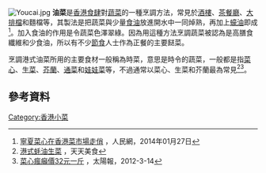 [[File:Youcai.jpg|thumb]]
'''油菜'''是[[香港|香港]][[食肆|食肆]]對[[蔬菜|蔬菜]]的一種烹調方法，常見於[[酒樓|酒樓]]、[[茶餐廳|茶餐廳]]、[[大排檔|大排檔]]和麵檔等，其製法是把蔬菜與少量[[食油|食油]]放進開水中一同焯熟，再加上[[蠔油|蠔油]]即成<ref>[http://gd.people.com.cn/BIG5/n/2014/0127/c123932-20484260.html 寧夏菜心在香港菜市場走俏] {{Wayback|url=http://gd.people.com.cn/BIG5/n/2014/0127/c123932-20484260.html |date=20141025065131 }}，人民網，2014年01月27日</ref>。加入食油的作用是令蔬菜色澤翠綠。因為用這種方法烹調蔬菜被認為是高膳食纖維和少食油，所以有不少[[節食|節食]]人士作為正餐的主要餸菜。

烹調港式油菜所用的主要食材一般稱為時菜，意思是時令的蔬菜，一般都是指[[菜心|菜心]]、[[生菜|生菜]]、[[芥蘭|芥蘭]]、[[通菜|通菜]]和[[娃娃菜|娃娃菜]]等，不過通常以菜心、生菜和芥蘭最為常見<ref>[http://www.ttmeishi.com/caipu/a7ec3117c12787fa.htm 港式蚝油生菜] {{Wayback|url=http://www.ttmeishi.com/caipu/a7ec3117c12787fa.htm |date=20160304074144 }}，天天美食</ref><ref>[http://the-sun.on.cc/cnt/news/20120314/00407_009.html 菜心瘋癲價32元一斤] {{Wayback|url=http://the-sun.on.cc/cnt/news/20120314/00407_009.html |date=20120417234727 }}，太陽報，2012-3-14</ref>。

== 參考資料 ==
<references />

[[Category:香港小菜|Category:香港小菜]]


{{food-stub}}